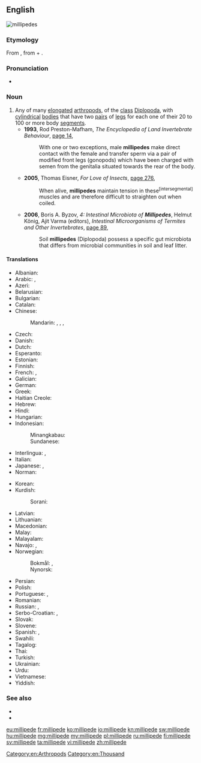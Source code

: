 ==English==
[[Image:Millipedes.jpg|thumb|millipedes]]
{{wikipedia}}

===Etymology===
From {{etyl|la|en}} {{m|la|millipeda||wood louse}}, from {{m|la|mille||thousand}} + {{m|la|pedis||foot}}.

===Pronunciation===
* {{a|GenAm}} {{IPA|/ˈmɪləpid/|lang=en}}

===Noun===
{{en-noun}}

# Any of many [[elongated]] [[arthropod]]s, of the [[class]] [[Diplopoda]], with [[cylindrical]] [[bodies]] that have two [[pair]]s of [[leg]]s for each one of their 20 to 100 or more body [[segment]]s.{{defdate|From 1600}}
#* '''1993''', Rod Preston-Mafham, ''The Encyclopedia of Land Invertebrate Behaviour'', [http://books.google.com.au/books?id=sDpagGxJw3AC&pg=PA14&dq=%22millipede%22%7C%22millipedes%22&hl=en&sa=X&ei=LDiMU8LqB8HEkgWkqoGICw&redir_esc=y#v=onepage&q=%22millipede%22%7C%22millipedes%22&f=false page 14],
#*: With one or two exceptions, male '''millipedes''' make direct contact with the female and transfer sperm via a pair of modified front legs (gonopods) which have been charged with semen from the genitalia situated towards the rear of the body.
#* '''2005''', Thomas Eisner, ''For Love of Insects'', [http://books.google.com.au/books?id=Ki9djoKOm-0C&pg=PA276&dq=%22millipede%22%7C%22millipedes%22&hl=en&sa=X&ei=LDiMU8LqB8HEkgWkqoGICw&redir_esc=y#v=onepage&q=%22millipede%22%7C%22millipedes%22&f=false page 276],
#*: When alive, '''millipedes''' maintain tension in these<sup>[intersegmental]</sup> muscles and are therefore difficult to straighten out when coiled.
#* '''2006''', Boris A. Byzov, ''4: Intestinal Microbiota of '''Millipedes''''', Helmut König, Ajit Varma (editors), ''Intestinal Microorganisms of Termites and Other Invertebrates'', [http://books.google.com.au/books?id=sbBG4-G7arQC&pg=PA89&dq=%22millipede%22%7C%22millipedes%22&hl=en&sa=X&ei=LDiMU8LqB8HEkgWkqoGICw&redir_esc=y#v=onepage&q=%22millipede%22%7C%22millipedes%22&f=false page 89],
#*: Soil '''millipedes''' (Diplopoda) possess a specific gut microbiota that differs from microbial communities in soil and leaf litter.

====Translations====
{{trans-top|elongated arthropod}}
* Albanian: {{t+|sq|shumëkëmbësh|m}}
* Arabic: {{t|ar|دُودَة أَلْفِيَّة|f|tr=dūda ʾalfiyya}}, {{t|ar|ذات الألف قدم}}
* Azeri: {{t|az|kırkayak}}
* Belarusian: {{t|be|шматножка|f|tr=šmatnóžka|sc=Cyrl}}
* Bulgarian: {{t|bg|стоножка|f|tr=stonóžka|sc=Cyrl}}
* Catalan: {{t|ca|milpeu}}
* Chinese:
*: Mandarin: {{t+|cmn|馬陸|sc=Hani}}, {{t+|cmn|马陆|tr=mǎlù|sc=Hani}}, {{t+|cmn|千足蟲|sc=Hani}}, {{t+|cmn|千足虫|tr=qiānzúchóng|sc=Hani}}
* Czech: {{t+|cs|stonožka|f}}
* Danish: {{t|da|tusindben|n}}
* Dutch: {{t|nl|miljoenpoot|m}}
* Esperanto: {{t|eo|milpiedulo}}
* Estonian: {{t|et|tuhatjalg}}
* Finnish: {{t+|fi|tuhatjalkainen}}
* French: {{t|fr|diplopode|m}}, {{t+|fr|mille-pattes|m}}
* Galician: {{t|gl|cempés|m}}
* German: {{t+|de|Tausendfüßler|m}}
* Greek: {{t+|el|σαρανταποδαρούσα|f}}
* Haitian Creole: {{t|ht|milipèd}}
* Hebrew: {{t+|he|מרבה רגלים|sc=Hebr}}
* Hindi: {{t+|hi|गोजर|tr=gojar|sc=Deva}}
* Hungarian: {{t+|hu|százlábú}}
* Indonesian: {{t+|id|kaki seribu}}
*: Minangkabau: {{t|min|kulum-kulum}}
*: Sundanese: {{t|su|titinggi}}
* Interlingua: {{t|ia|millepedes}}, {{t|ia|myriapodo}}
* Italian: {{t|it|millepiedi|m}}
* Japanese: {{t|ja|ヤスデ|tr=yasude|sc=Jpan}}, {{t+|ja|馬陸|tr=やすで, yasude|sc=Jpan}}
* Norman: {{t|nrf|mille-pids|m}}
{{trans-mid}}
* Korean: {{t|ko|노래기|sc=Kore}}
* Kurdish:
*: Sorani: {{t+|ku|هه‌زارپێ|sc=ku-Arab}}
* Latvian: {{t|lv|daudzkājis}}
* Lithuanian: {{t|lt|šimtakojis}}
* Macedonian: {{t|mk|стоногалка|f|tr=stonógalka}}
* Malay: {{t|ms|gonggok}}
* Malayalam: {{t+|ml|തേരട്ട|sc=Mlym}}
* Navajo: {{t|nv|jááłánii}}, {{t|nv|jáád łánii}}
* Norwegian:
*: Bokmål: {{t|nb|tusenbein|n}}, {{t|nb|tusenben|n}}
*: Nynorsk: {{t|nn|tusenbein|n}}
* Persian: {{t+|fa|هزارپا|tr=hezâr-pâ|sc=fa-Arab}}
* Polish: {{t+|pl|stonoga|f}}
* Portuguese: {{t+|pt|centopeia|f}}, {{t|pt|lacraia|f}}
* Romanian: {{t+|ro|miriapod|n}}
* Russian: {{t+|ru|многоно́жка|f}}, {{t|ru|кився́к|m}} {{qualifier|julid}}
* Serbo-Croatian: {{t+|sh|stonoga|sc=Latn}}, {{t|sh|стонога|sc=Cyrl}}
* Slovak: {{t|sk|stonožka|f}}
* Slovene: {{t+|sl|stonoga|f}}
* Spanish: {{t|es|milpiés|m}}, {{t+|es|congorocho|m}} {{qualifier|Venezuela}}
* Swahili: {{t+|sw|jongoo}}
* Tagalog: {{t|tl|singsing-singsingan}}
* Thai: {{t+|th|กิ้งกือ|tr=gînggeu|sc=Thai}}
* Turkish: {{t+|tr|kırkayak}}
* Ukrainian: {{t+|uk|багатоніжка|f|tr=bahatonížka|sc=Cyrl}}
* Urdu: {{t|ur|گوجر|sc=ur-Arab}}
* Vietnamese: {{t|vi|cuốn chiếu}}
* Yiddish: {{t|yi|מילליפּעדע|sc=Hebr|tr=millipede}}
{{trans-bottom}}

===See also===
* {{l|en|centipede}}
* {{l|en|myriapod}}

[[Category:en:Arthropods]]
[[Category:en:Thousand]]

[[eu:millipede]]
[[fr:millipede]]
[[ko:millipede]]
[[io:millipede]]
[[kn:millipede]]
[[sw:millipede]]
[[hu:millipede]]
[[mg:millipede]]
[[my:millipede]]
[[pl:millipede]]
[[ru:millipede]]
[[fi:millipede]]
[[sv:millipede]]
[[ta:millipede]]
[[vi:millipede]]
[[zh:millipede]]